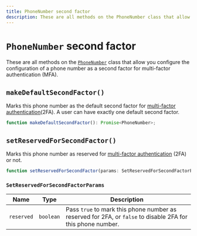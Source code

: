 ---
title: PhoneNumber second factor
description: These are all methods on the PhoneNumber class that allow you configure the configuration of a phone number as a second factor for multi-factor authentication (MFA).
---

# `PhoneNumber` second factor

These are all methods on the [`PhoneNumber`](/docs/references/javascript/phone-number/phone-number) class that allow you configure the configuration of a phone number as a second factor for multi-factor authentication (MFA).

## `makeDefaultSecondFactor()`

Marks this phone number as the default second factor for [multi-factor authentication](/docs/custom-flows/mfa)(2FA). A user can have exactly one default second factor.

```typescript
function makeDefaultSecondFactor(): Promise<PhoneNumber>;
```

## `setReservedForSecondFactor()`

Marks this phone number as reserved for [multi-factor authentication](/docs/custom-flows/mfa) (2FA) or not.

```typescript
function setReservedForSecondFactor(params: SetReservedForSecondFactorParams): Promise<PhoneNumber>;
```

### `SetReservedForSecondFactorParams`

| Name | Type | Description |
| --- | --- | --- |
| `reserved` | `boolean` | Pass `true` to mark this phone number as reserved for 2FA, or `false` to disable 2FA for this phone number. |
